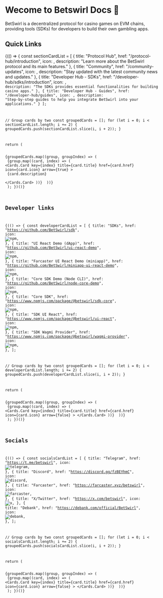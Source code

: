 
# Wecome to Betswirl Docs 📘
 BetSwirl is a decentralized protocol for casino games on EVM chains, providing tools (SDKs) for developers to build their own gambling apps.

## Quick Links
{(() => {
  const sectionCardList = [
    {
      title: "Protocol Hub",
      href: "/protocol-hub/introduction",
      icon: <Sparkles color="blue" />,
      description: "Learn more about the BetSwirl protocol and its main features."
      },
        {
      title: "Community",
      href: "/community-updates",
      icon: <Users color="purple" />,
      description: "Stay updated with the latest community news and updates."
    },
    {
      title: "Developer Hub - SDKs",
      href: "/developer-hub/sdks/introduction",
      icon: <Code color="green" />,
      description: "The SDKs provides essential functionalities for building casino apps."
    },
    {
      title: "Developer Hub - Guides",
      href: "/developer-hub/guides",
      icon: <BookOpen color="orange" />,
      description: "Step-by-step guides to help you integrate BetSwirl into your applications."
    }
  ];

  // Group cards by two
  const groupedCards = [];
  for (let i = 0; i < sectionCardList.length; i += 2) {
    groupedCards.push(sectionCardList.slice(i, i + 2));
  }

  return (
    <div className="flex flex-col gap-5">
      {groupedCards.map((group, groupIndex) => (
        <Cards key={groupIndex} num={2}>
          {group.map((card, index) => (
            <Cards.Card
              key={index}
              title={card.title}
              href={card.href}
              icon={card.icon}
              arrow={true}
            >
              <div className="p-2 mt-2 text-sm opacity-90">
                {card.description}
              </div>
            </Cards.Card>
          ))}
        </Cards>
      ))}
    </div>
  );
})()}

## Developer links

{(() => {
  const developerCardList = [
    {
      title: "SDKs",
      href: "https://github.com/BetSwirl/sdk",
        icon: <Image src="/img/socials/github.svg" alt="npm" width={20} height={20} />,
      },
      {
        title: "UI React Demo (dApp)",
        href: "https://github.com/BetSwirl/ui-react-demo",
        icon: <Image src="/img/socials/github.svg" alt="npm" width={20} height={20} />,
      },
            {
        title: "Farcaster UI React Demo (miniapp)",
        href: "https://github.com/BetSwirl/miniapp-ui-react-demo",
        icon: <Image src="/img/socials/github.svg" alt="npm" width={20} height={20} />,
      },
                  {
        title: "Core SDK Demo (Node CLI)",
        href: "https://github.com/BetSwirl/node-core-demo",
        icon: <Image src="/img/socials/github.svg" alt="npm" width={20} height={20} />,
      },
      {
        title: "Core SDK",
        href: "https://www.npmjs.com/package/@betswirl/sdk-core",
        icon: <Image src="/img/socials/npm.svg" alt="npm" width={20} height={20} />,
      },
      {
        title: "SDK UI React",
        href: "https://www.npmjs.com/package/@betswirl/ui-react",
        icon: <Image src="/img/socials/npm.svg" alt="npm" width={20} height={20} />,
      },
      {
        title: "SDK Wagmi Provider",
        href: "https://www.npmjs.com/package/@betswirl/wagmi-provider",
        icon: <Image src="/img/socials/npm.svg" alt="npm" width={20} height={20} />,
      },
  ];

  // Group cards by two
  const groupedCards = [];
  for (let i = 0; i < developerCardList.length; i += 2) {
    groupedCards.push(developerCardList.slice(i, i + 2));
  }

  return (
    <div className="flex flex-col gap-1">
      {groupedCards.map((group, groupIndex) => (
        <Cards key={groupIndex} num={2}>
          {group.map((card, index) => (
            <Cards.Card
              key={index}
              title={card.title}
              href={card.href}
              icon={card.icon}
              arrow={false}
            >
            </Cards.Card>
          ))}
        </Cards>
      ))}
    </div>
  );
})()}

## Socials

{(() => {
  const socialsCardList = [
    {
      title: "Telegram",
      href: "https://t.me/betswirl",
        icon: <Image src="/img/socials/telegram.svg" alt="telegram" width={20} height={20} />,
      },
      {
        title: "Discord",
        href: "https://discord.gg/fzBEYhmC",
        icon: <Image src="/img/socials/discord.svg" alt="discord" width={20} height={20} />,
      },
            {
        title: "Farcaster",
        href: "https://farcaster.xyz/betswirl",
        icon: <Image src="/img/socials/farcaster.svg" alt="farcaster" width={20} height={20} />,
      },
                  {
        title: "X/Twitter",
        href: "https://x.com/betswirl",
        icon: <Image src="/img/socials/x.svg" alt="x" width={20} height={20} />,
      },
                        {
        title: "Debank",
        href: "https://debank.com/official/BetSwirl",
        icon: <Image src="/img/socials/debank.png" alt="debank" width={20} height={20} />,
      },
  ];

  // Group cards by two
  const groupedCards = [];
  for (let i = 0; i < socialsCardList.length; i += 2) {
    groupedCards.push(socialsCardList.slice(i, i + 2));
  }

  return (
    <div className="flex flex-col gap-1">
      {groupedCards.map((group, groupIndex) => (
        <Cards key={groupIndex} num={2}>
          {group.map((card, index) => (
            <Cards.Card
              key={index}
              title={card.title}
              href={card.href}
              icon={card.icon}
              arrow={false}
            >
            </Cards.Card>
          ))}
        </Cards>
      ))}
    </div>
  );
})()}
